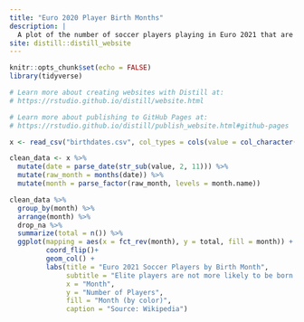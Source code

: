 ```yaml
---
title: "Euro 2020 Player Birth Months"
description: |
  A plot of the number of soccer players playing in Euro 2021 that are born in each month to investigate if more elite athletes are born in January.
site: distill::distill_website
---
```


```r
knitr::opts_chunk$set(echo = FALSE)
library(tidyverse)

# Learn more about creating websites with Distill at:
# https://rstudio.github.io/distill/website.html

# Learn more about publishing to GitHub Pages at:
# https://rstudio.github.io/distill/publish_website.html#github-pages

```
```r
x <- read_csv("birthdates.csv", col_types = cols(value = col_character()))
```
```r
clean_data <- x %>%
  mutate(date = parse_date(str_sub(value, 2, 11))) %>% 
  mutate(raw_month = months(date)) %>% 
  mutate(month = parse_factor(raw_month, levels = month.name))
```
```r
clean_data %>% 
  group_by(month) %>% 
  arrange(month) %>%
  drop_na %>%
  summarize(total = n()) %>%
  ggplot(mapping = aes(x = fct_rev(month), y = total, fill = month)) +
         coord_flip()+
         geom_col() +
         labs(title = "Euro 2021 Soccer Players by Birth Month",
              subtitle = "Elite players are not more likely to be born in January",
              x = "Month",
              y = "Number of Players",
              fill = "Month (by color)",
              caption = "Source: Wikipedia")

```

